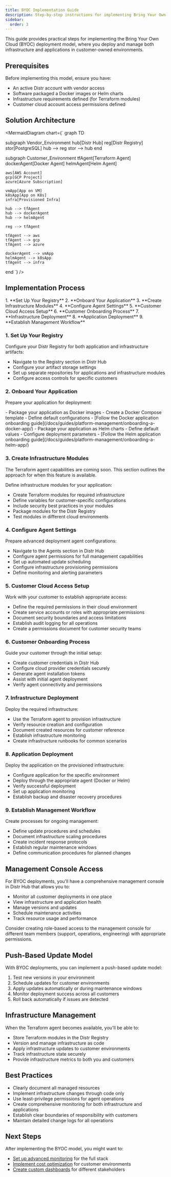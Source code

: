 ```yaml
---
title: BYOC Implementation Guide
description: Step-by-step instructions for implementing Bring Your Own Cloud (BYOC) customer deployments
sidebar:
  order: 3
---
```



This guide provides practical steps for implementing the Bring Your Own Cloud (BYOC) deployment model, where you deploy and manage both infrastructure and applications in customer-owned environments.

## Prerequisites

Before implementing this model, ensure you have:

- An active Distr account with vendor access
- Software packaged a Docker images or Helm charts
- Infrastructure requirements defined (for Terraform modules)
- Customer cloud account access permissions defined

## Solution Architecture

<MermaidDiagram 
  chart={`
graph TD

subgraph Vendor_Environment
hub[Distr Hub]
reg[Distr Registry]
stor[PostgreSQL]
hub --> reg
stor --> hub
end

subgraph Customer_Environment
tfAgent[Terraform Agent]
dockerAgent[Docker Agent]
helmAgent[Helm Agent]

    aws[AWS Account]
    gcp[GCP Project]
    azure[Azure Subscription]

    vmApp[App on VM]
    k8sApp[App on K8s]
    infra[Provisioned Infra]

    hub --> tfAgent
    hub --> dockerAgent
    hub --> helmAgent

    reg --> tfAgent

    tfAgent --> aws
    tfAgent --> gcp
    tfAgent --> azure

    dockerAgent --> vmApp
    helmAgent --> k8sApp
    tfAgent --> infra

end
`}
/>

## Implementation Process

<Steps>
1. **Set Up Your Registry**
2. **Onboard Your Application**
3. **Create Infrastructure Modules**
4. **Configure Agent Settings**
5. **Customer Cloud Access Setup**
6. **Customer Onboarding Process**
7. **Infrastructure Deployment**
8. **Application Deployment**
9. **Establish Management Workflow**
</Steps>

### 1. Set Up Your Registry

Configure your Distr Registry for both application and infrastructure artifacts:

- Navigate to the Registry section in Distr Hub
- Configure your artifact storage settings
- Set up separate repositories for applications and infrastructure modules
- Configure access controls for specific customers

### 2. Onboard Your Application

Prepare your application for deployment:

<Tabs>
<TabItem label="Docker Application">
- Package your application as Docker images
- Create a Docker Compose template
- Define default configurations
- [Follow the Docker application onboarding guide](/docs/guides/platform-management/onboarding-a-docker-app/)
</TabItem>
<TabItem label="Kubernetes Application">
- Package your application as Helm charts
- Define default values
- Configure deployment parameters
- [Follow the Helm application onboarding guide](/docs/guides/platform-management/onboarding-a-helm-app/)
</TabItem>
</Tabs>

### 3. Create Infrastructure Modules

<Aside type="note">
  The Terraform agent capabilities are coming soon. This section outlines the
  approach for when this feature is available.
</Aside>

Define infrastructure modules for your application:

- Create Terraform modules for required infrastructure
- Define variables for customer-specific configurations
- Include security best practices in your modules
- Package modules for the Distr Registry
- Test modules in different cloud environments

### 4. Configure Agent Settings

Prepare advanced deployment agent configurations:

- Navigate to the Agents section in Distr Hub
- Configure agent permissions for full management capabilities
- Set up automated update scheduling
- Configure infrastructure provisioning permissions
- Define monitoring and alerting parameters

### 5. Customer Cloud Access Setup

Work with your customer to establish appropriate access:

- Define the required permissions in their cloud environment
- Create service accounts or roles with appropriate permissions
- Document security boundaries and access limitations
- Establish audit logging for all operations
- Create a permissions document for customer security teams

### 6. Customer Onboarding Process

Guide your customer through the initial setup:

- Create customer credentials in Distr Hub
- Configure cloud provider credentials securely
- Generate agent installation tokens
- Assist with initial agent deployment
- Verify agent connectivity and permissions

### 7. Infrastructure Deployment

Deploy the required infrastructure:

- Use the Terraform agent to provision infrastructure
- Verify resource creation and configuration
- Document created resources for customer reference
- Establish infrastructure monitoring
- Create infrastructure runbooks for common scenarios

### 8. Application Deployment

Deploy the application on the provisioned infrastructure:

- Configure application for the specific environment
- Deploy through the appropriate agent (Docker or Helm)
- Verify successful deployment
- Set up application monitoring
- Establish backup and disaster recovery procedures

### 9. Establish Management Workflow

Create processes for ongoing management:

- Define update procedures and schedules
- Document infrastructure scaling procedures
- Create incident response protocols
- Establish regular maintenance windows
- Define communication procedures for planned changes

## Management Console Access

For BYOC deployments, you'll have a comprehensive management console in Distr Hub that allows you to:

- Monitor all customer deployments in one place
- View infrastructure and application health
- Manage versions and updates
- Schedule maintenance activities
- Track resource usage and performance

<Aside type="tip">
  Consider creating role-based access to the management console for different
  team members (support, operations, engineering) with appropriate permissions.
</Aside>

## Push-Based Update Model

With BYOC deployments, you can implement a push-based update model:

1. Test new versions in your environment
2. Schedule updates for customer environments
3. Apply updates automatically or during maintenance windows
4. Monitor deployment success across all customers
5. Roll back automatically if issues are detected

## Infrastructure Management

When the Terraform agent becomes available, you'll be able to:

- Store Terraform modules in the Distr Registry
- Version and manage infrastructure as code
- Apply infrastructure updates to customer environments
- Track infrastructure state securely
- Provide infrastructure metrics to both you and customers

## Best Practices

- Clearly document all managed resources
- Implement infrastructure changes through code only
- Use least-privilege permissions for agent operations
- Create comprehensive monitoring for both infrastructure and applications
- Establish clear boundaries of responsibility with customers
- Maintain detailed change logs for all operations

## Next Steps

After implementing the BYOC model, you might want to:

- [Set up advanced monitoring](/docs/product/vendor-portal/#monitoring) for the full stack
- [Implement cost optimization](/docs/product/vendor-portal/#cost-optimization) for customer environments
- [Create custom dashboards](/docs/product/vendor-portal/#custom-dashboards) for different stakeholders
